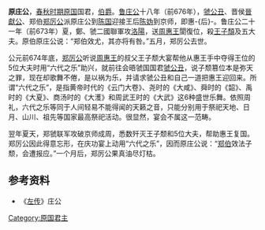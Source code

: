 '''原庄公'''，[[春秋时期|春秋时期]][[原国|原国]]国君，[[伯爵|伯爵]]。[[鲁庄公|鲁庄公]]十八年（前676年），[[虢公丑|虢公丑]]、晋侯[[晉獻公|晉獻公]]、郑伯[[郑厉公|郑厉公]]派原庄公到[[陈国|陈国]]迎接王后[[陈妫|陈妫]]到京师，即惠-{后}-。鲁庄公二十一年（前673年）夏，鄭、虢二國聯軍攻[[洛陽|洛陽]]，送[[周惠王|周惠王]]閬復位，殺[[王子頹|王子頹]]及五大夫。原伯原庄公说：“郑伯效尤，其亦将有咎。”五月，郑厉公去世。

公元前674年底，[[郑厉公|郑厉公]]听说[[周惠王|周惠王]]的叔父王子颓大宴帮他从惠王手中夺得王位的5位大夫时用“六代之乐”助兴，就前往会晤虢国国君[[虢公丑|虢公丑]]，说子颓篡位本是弥天之罪，现在却歌舞不倦，是以祸为乐，并请求虢公丑和自己一道把惠王迎回来。所谓“六代之乐”，是指黄帝时代的《云门大卷》、尧时的《大咸》、舜时的《韶》、禹时的《大夏》、商汤时的《大濩》和周武王时的《大武》这6种盛世乐舞。依照周礼，六代之乐等同于人间轻易不能得闻的天籁之音，只能分别用于祭祀天地、日月、山川、祖先等国家最高祭祀活动。很显然，宴会不属这一范畴。
    
翌年夏天，郑虢联军攻破京师成周，悉数歼灭王子颓和5位大夫，帮助惠王复国。郑厉公因此得意忘形，在庆功宴上动用“六代之乐”，因而原庄公说：“[[鄭厲公|郑伯]]效法子颓，会遭报应。”一个月后，郑厉公果真油尽灯枯。

==参考资料==
*《[[左传|左传]]》庄公

{{start box}}
{{s-before|不详}}
{{s-title|[[原国|原国]]国君|}}
{{s-after|[[原襄公|原襄公]]}}
{{end box}}

[[Category:原国君主|Category:原国君主]]